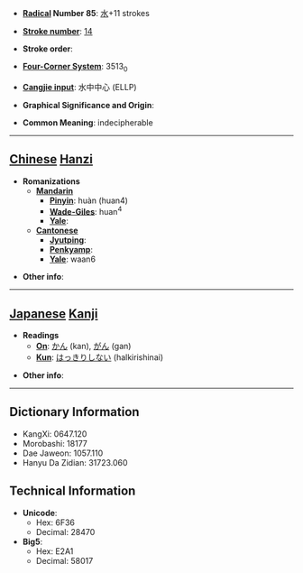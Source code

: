 * '''[[Wiktionary:Chinese radical index| Radical]] Number 85''': [[Wiktionary:Chinese radical index 水|水]]+11 strokes

* '''[[Wiktionary:Chinese total strokes index|Stroke number]]''': [[Wiktionary:Chinese total strokes index 14|14]]

* '''Stroke order''': 

* '''[[Wiktionary:Chinese four corner index|Four-Corner System]]''': 3513<sub>0</sub>

* '''[[Wiktionary:Chinese Cangjie index|Cangjie input]]''': 水中中心 (ELLP)

* '''Graphical Significance and Origin''': 

* '''Common Meaning''': indecipherable

----

== [[Chinese]] [[Hanzi]] ==

* '''Romanizations'''
** '''[[Mandarin]]'''
*** '''[[Pinyin]]''': huàn (huan4)
*** '''[[Wade-Giles]]''': huan<sup>4</sup>
*** '''[[Yale]]''': 
** '''[[Cantonese]]'''
*** '''[[Jyutping]]''':
*** '''[[Penkyamp]]''': 
*** '''[[Yale]]''': waan6

* '''Other info''': 

----

== [[Japanese]] [[Kanji]] ==

* '''Readings'''
** '''[[On]]''': [[かん]] (kan), [[がん]] (gan)
** '''[[Kun]]''': [[はっきりしない]] (halkirishinai)

* '''Other info''':  

----

== Dictionary Information ==

* KangXi: 0647.120
* Morobashi: 18177
* Dae Jaweon: 1057.110
* Hanyu Da Zidian: 31723.060

== Technical Information ==

* '''Unicode''':
** Hex: 6F36
** Decimal: 28470
* '''Big5''':
** Hex: E2A1
** Decimal: 58017
